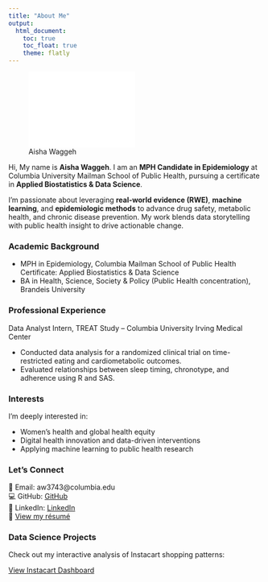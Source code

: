 ```yaml
---
title: "About Me"
output: 
  html_document:
    toc: true
    toc_float: true
    theme: flatly
---
```

![Aisha Waggeh](Aisha_profile_picture.pdf){width=50%}


Hi, My name is **Aisha Waggeh**. I am an **MPH Candidate in Epidemiology** at Columbia University Mailman School of Public Health, pursuing a certificate in **Applied Biostatistics & Data Science**.

I’m passionate about leveraging **real-world evidence (RWE)**, **machine learning**, and **epidemiologic methods** to advance drug safety, metabolic health, and chronic disease prevention. My work blends data storytelling with public health insight to drive actionable change.

### Academic Background

* MPH in Epidemiology, Columbia Mailman School of Public Health
Certificate: Applied Biostatistics & Data Science
* BA in Health, Science, Society & Policy (Public Health concentration), Brandeis University

### Professional Experience
Data Analyst Intern, TREAT Study – Columbia University Irving Medical Center

* Conducted data analysis for a randomized clinical trial on time-restricted eating and cardiometabolic outcomes.
* Evaluated relationships between sleep timing, chronotype, and adherence using R and SAS.

### Interests
I'm deeply interested in:

* Women's health and global health equity
* Digital health innovation and data-driven interventions
* Applying machine learning to public health research

### Let’s Connect
📧 Email: aw3743@columbia.edu  
💻 GitHub: [GitHub](https://github.com/Aw3743)  
🔗 LinkedIn: [LinkedIn](https://www.linkedin.com/in/aishawaggeh)  
📄 [View my résumé](Aisha_Waggeh_CV.pdf)

### Data Science Projects

Check out my interactive analysis of Instacart shopping patterns:

[View Instacart Dashboard](instacart_dashboard.html)
